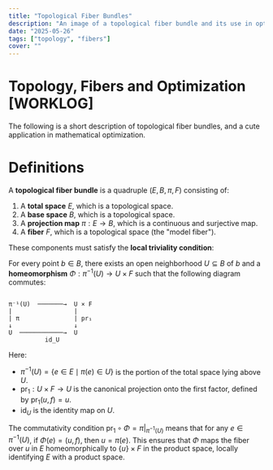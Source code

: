 ```yaml
---
title: "Topological Fiber Bundles"
description: "An image of a topological fiber bundle and its use in optimization [Worklog]"
date: "2025-05-26"
tags: ["topology", "fibers"]
cover: ""
---
```


# Topology, Fibers and Optimization [WORKLOG]

The following is a short description of topological fiber bundles, and a cute application in mathematical optimization.

# Definitions

A **topological fiber bundle** is a quadruple $(E, B, \pi, F)$ consisting of:

1.  A **total space** $E$, which is a topological space.
2.  A **base space** $B$, which is a topological space.
3.  A **projection map** $\pi: E \to B$, which is a continuous and surjective map.
4.  A **fiber** $F$, which is a topological space (the "model fiber").

These components must satisfy the **local triviality condition**:

For every point $b \in B$, there exists an open neighborhood $U \subseteq B$ of $b$ and a **homeomorphism** $\Phi: \pi^{-1}(U) \to U \times F$ such that the following diagram commutes:

```

π⁻¹(U)  ───────→  U × F
|                 |
| π               | pr₁
↓                 ↓
U  ────────────→  U
          id_U
```

Here:
* $\pi^{-1}(U) = \{e \in E \mid \pi(e) \in U\}$ is the portion of the total space lying above $U$.
* $\text{pr}_1: U \times F \to U$ is the canonical projection onto the first factor, defined by $\text{pr}_1(u, f) = u$.
* $\text{id}_U$ is the identity map on $U$.

The commutativity condition $\text{pr}_1 \circ \Phi = \pi|_{\pi^{-1}(U)}$ means that for any $e \in \pi^{-1}(U)$, if $\Phi(e) = (u, f)$, then $u = \pi(e)$. This ensures that $\Phi$ maps the fiber over $u$ in $E$ homeomorphically to $\{u\} \times F$ in the product space, locally identifying $E$ with a product space.


